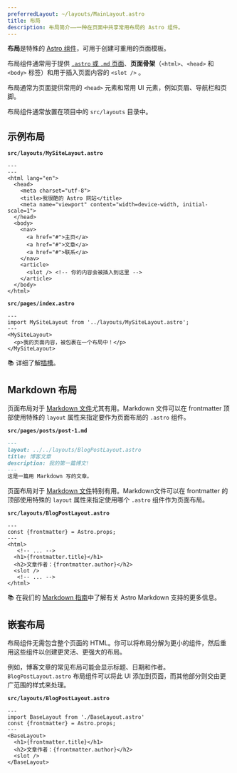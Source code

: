 ```yaml
---
preferredLayout: ~/layouts/MainLayout.astro
title: 布局
description: 布局简介——一种在页面中共享常用布局的 Astro 组件。
---
```


**布局**是特殊的 [Astro 组件](/zh-cn/core-concepts/astro-components/)，可用于创建可重用的页面模板。

布局组件通常用于提供 [`.astro` 或 `.md` 页面](/zh-cn/core-concepts/astro-pages/)、**页面骨架**（`<html>`、`<head>` 和 `<body>` 标签）和用于插入页面内容的 `<slot />` 。

布局通常为页面提供常用的 `<head>` 元素和常用 UI 元素，例如页眉、导航栏和页脚。

布局组件通常放置在项目中的 `src/layouts` 目录中。

## 示例布局

**`src/layouts/MySiteLayout.astro`**

```astro
---
---
<html lang="en">
  <head>
    <meta charset="utf-8">
    <title>我很酷的 Astro 网站</title>
    <meta name="viewport" content="width=device-width, initial-scale=1">
  </head>
  <body>
    <nav>
      <a href="#">主页</a>
      <a href="#">文章</a>
      <a href="#">联系</a>
    </nav>
    <article>
      <slot /> <!-- 你的内容会被插入到这里 -->
    </article>
  </body>
</html>
```

**`src/pages/index.astro`**

```astro {2} /</?MySiteLayout>/
---
import MySiteLayout from '../layouts/MySiteLayout.astro';
---
<MySiteLayout>
  <p>我的页面内容，被包裹在一个布局中！</p>
</MySiteLayout>
```

📚 详细了解[插槽](/zh-cn/core-concepts/astro-components/#插槽)。

## Markdown 布局

页面布局对于 [Markdown 文件](/zh-cn/guides/markdown-content/#markdown-页面)尤其有用。Markdown 文件可以在 frontmatter 顶部使用特殊的 `layout` 属性来指定要作为页面布局的 `.astro` 组件。

**`src/pages/posts/post-1.md`**

```markdown {2}
---
layout: ../../layouts/BlogPostLayout.astro
title: 博客文章
description: 我的第一篇博文!
---
这是一篇用 Markdown 写的文章。
```

页面布局对于 [Markdown 文件](/zh-cn/guides/markdown-content/#markdown-页面)特别有用。Markdown文件可以在 frontmatter 的顶部使用特殊的 `layout` 属性来指定使用哪个 `.astro` 组件作为页面布局。

**`src/layouts/BlogPostLayout.astro`**

```astro /frontmatter(?:.\w+)?/
---
const {frontmatter} = Astro.props;
---
<html>
   <!-- ... -->
  <h1>{frontmatter.title}</h1>
  <h2>文章作者：{frontmatter.author}</h2>
  <slot />
   <!-- ... -->
</html>
```

📚 在我们的 [Markdown 指南](/zh-cn/guides/markdown-content/)中了解有关 Astro  Markdown 支持的更多信息。

## 嵌套布局

布局组件无需包含整个页面的 HTML。你可以将布局分解为更小的组件，然后重用这些组件以创建更灵活、更强大的布局。

例如，博客文章的常见布局可能会显示标题、日期和作者。`BlogPostLayout.astro` 布局组件可以将此 UI 添加到页面，而其他部分则交由更广范围的样式来处理。

**`src/layouts/BlogPostLayout.astro`**

```astro {2} /</?BaseLayout>/
---
import BaseLayout from './BaseLayout.astro'
const {frontmatter} = Astro.props;
---
<BaseLayout>
  <h1>{frontmatter.title}</h1>
  <h2>文章作者：{frontmatter.author}</h2>
  <slot />
</BaseLayout>
```
